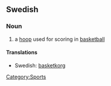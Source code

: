 ==Swedish==
===Noun===
{{en-noun}}
#a [[hoop]] used for scoring in [[basketball]]

====Translations====
{{trans-top|a hoop use in basketball}}
{{trans-mid}}
*Swedish: [[basketkorg]] {{c}}
{{trans-bottom}}

[[Category:Sports]]